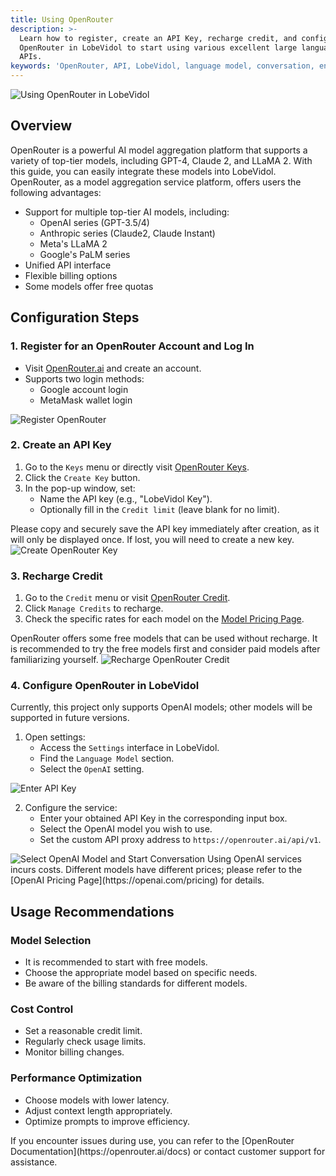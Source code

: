 ```yaml
---
title: Using OpenRouter
description: >-
  Learn how to register, create an API Key, recharge credit, and configure
  OpenRouter in LobeVidol to start using various excellent large language model
  APIs.
keywords: 'OpenRouter, API, LobeVidol, language model, conversation, enhancement'
---
```


<Frame>
  <img src="https://oss.vidol.chat/docs/2024/11/e3701e1f3dffaf245196ed683ede29d0.png" alt="Using OpenRouter in LobeVidol" />
</Frame>

## Overview

OpenRouter is a powerful AI model aggregation platform that supports a variety of top-tier models, including GPT-4, Claude 2, and LLaMA 2. With this guide, you can easily integrate these models into LobeVidol. OpenRouter, as a model aggregation service platform, offers users the following advantages:

- Support for multiple top-tier AI models, including:
  - OpenAI series (GPT-3.5/4)
  - Anthropic series (Claude2, Claude Instant)
  - Meta's LLaMA 2
  - Google's PaLM series
- Unified API interface
- Flexible billing options
- Some models offer free quotas

## Configuration Steps

### 1. Register for an OpenRouter Account and Log In

- Visit [OpenRouter.ai](https://openrouter.ai/) and create an account.
- Supports two login methods:
  - Google account login
  - MetaMask wallet login

<Frame>
  <img src="https://oss.vidol.chat/assets/4dc5f7b6823b2836c4e69dd692889a9d.webp" alt="Register OpenRouter" />
</Frame>

### 2. Create an API Key

1. Go to the `Keys` menu or directly visit [OpenRouter Keys](https://openrouter.ai/keys).
2. Click the `Create Key` button.
3. In the pop-up window, set:
   - Name the API key (e.g., "LobeVidol Key").
   - Optionally fill in the `Credit limit` (leave blank for no limit).

<Note type="warning">
  Please copy and securely save the API key immediately after creation, as it will only be displayed once. If lost, you will need to create a new key.
</Note>

<Frame>
  <img src="https://oss.vidol.chat/assets/914d26be0d8dd7e2bce85ecad8192a53.webp" alt="Create OpenRouter Key" />
</Frame>

### 3. Recharge Credit

1. Go to the `Credit` menu or visit [OpenRouter Credit](https://openrouter.ai/credits).
2. Click `Manage Credits` to recharge.
3. Check the specific rates for each model on the [Model Pricing Page](https://openrouter.ai/models).

<Note>
  OpenRouter offers some free models that can be used without recharge. It is recommended to try the free models first and consider paid models after familiarizing yourself.
</Note>

<Frame>
  <img src="https://oss.vidol.chat/assets/307d22deca37827f552eebe22bccb19b.webp" alt="Recharge OpenRouter Credit" />
</Frame>

### 4. Configure OpenRouter in LobeVidol

<Note>
  Currently, this project only supports OpenAI models; other models will be supported in future versions.
</Note>

1. Open settings:
   - Access the `Settings` interface in LobeVidol.
   - Find the `Language Model` section.
   - Select the `OpenAI` setting.

<Frame>
  <img 
    src="https://oss.vidol.chat/docs/2024/11/65be98b535abfdf1de172f90f1f4d087.png"
    alt="Enter API Key"
  />
</Frame>

2. Configure the service:
   - Enter your obtained API Key in the corresponding input box.
   - Select the OpenAI model you wish to use.
   - Set the custom API proxy address to `https://openrouter.ai/api/v1`.

<Frame>
  <img 
    src="https://oss.vidol.chat/docs/2024/11/337b8df7091c4a261979de943d1474cf.png"
    alt="Select OpenAI Model and Start Conversation"
  />
</Frame>

<Warning>
  Using OpenAI services incurs costs. Different models have different prices; please refer to the [OpenAI Pricing Page](https://openai.com/pricing) for details.
</Warning>

## Usage Recommendations

### Model Selection

- It is recommended to start with free models.
- Choose the appropriate model based on specific needs.
- Be aware of the billing standards for different models.

### Cost Control

- Set a reasonable credit limit.
- Regularly check usage limits.
- Monitor billing changes.

### Performance Optimization

- Choose models with lower latency.
- Adjust context length appropriately.
- Optimize prompts to improve efficiency.

<Card>
  If you encounter issues during use, you can refer to the [OpenRouter Documentation](https://openrouter.ai/docs) or contact customer support for assistance.
</Card>

